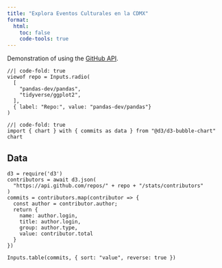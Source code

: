 ```yaml
---
title: "Explora Eventos Culturales en la CDMX"
format: 
  html:
    toc: false
    code-tools: true
---
```


Demonstration of using the [GitHub API](https://developer.github.com/v3). 

```ojs
//| code-fold: true
viewof repo = Inputs.radio(
  [
    "pandas-dev/pandas",
    "tidyverse/ggplot2",
  ], 
  { label: "Repo:", value: "pandas-dev/pandas"}
)
```

```ojs
//| code-fold: true
import { chart } with { commits as data } from "@d3/d3-bubble-chart"
chart
```


## Data

```ojs
d3 = require('d3')
contributors = await d3.json(
  "https://api.github.com/repos/" + repo + "/stats/contributors"
)
commits = contributors.map(contributor => {
  const author = contributor.author;
  return {
    name: author.login,
    title: author.login,
    group: author.type,
    value: contributor.total
  }
})
```

```ojs
Inputs.table(commits, { sort: "value", reverse: true })
```
